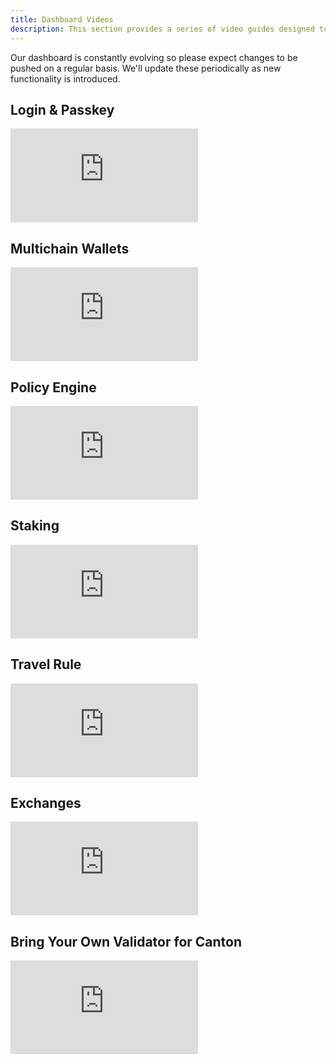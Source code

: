 ```yaml
---
title: Dashboard Videos
description: This section provides a series of video guides designed to help you navigate and make the most of the dashboard. 
---
```


Our dashboard is constantly evolving so please expect changes to be pushed on a regular basis. We'll update these periodically as new functionality is introduced.&#x20;

## Login & Passkey

<iframe
  className="w-full aspect-video rounded-xl"
  src="https://www.loom.com/embed/bd9b3c4b44ef4fd99f92339689876e6a?sid=6185fef0-462b-4f27-9bd8-11c2ad72cc71"
  title="Loom video player"
  frameBorder="0"
  allow="accelerometer; autoplay; clipboard-write; encrypted-media; gyroscope; picture-in-picture"
  allowFullScreen
></iframe>

## Multichain Wallets

<iframe
  className="w-full aspect-video rounded-xl"
  src="https://www.youtube.com/embed/2duuNmpbw-U"
  title="YouTube video player"
  frameBorder="0"
  allow="accelerometer; autoplay; clipboard-write; encrypted-media; gyroscope; picture-in-picture"
  allowFullScreen
></iframe>

## Policy Engine

<iframe
  className="w-full aspect-video rounded-xl"
  src="https://www.youtube.com/embed/IICkUb4ZmL4"
  title="YouTube video player"
  frameBorder="0"
  allow="accelerometer; autoplay; clipboard-write; encrypted-media; gyroscope; picture-in-picture"
  allowFullScreen
></iframe>



## Staking

<iframe
  className="w-full aspect-video rounded-xl"
  src="https://www.youtube.com/embed/WSg_13AGoLs"
  title="YouTube video player"
  frameBorder="0"
  allow="accelerometer; autoplay; clipboard-write; encrypted-media; gyroscope; picture-in-picture"
  allowFullScreen
></iframe>

## Travel Rule

<iframe
  className="w-full aspect-video rounded-xl"
  src="https://www.youtube.com/embed/5wZs6wE1hIk"
  title="YouTube video player"
  frameBorder="0"
  allow="accelerometer; autoplay; clipboard-write; encrypted-media; gyroscope; picture-in-picture"
  allowFullScreen
></iframe>

## Exchanges

<iframe
  className="w-full aspect-video rounded-xl"
  src="https://www.youtube.com/embed/w63Ls5T0j0Q"
  title="YouTube video player"
  frameBorder="0"
  allow="accelerometer; autoplay; clipboard-write; encrypted-media; gyroscope; picture-in-picture"
  allowFullScreen
></iframe>

## Bring Your Own Validator for Canton

<iframe
  className="w-full aspect-video rounded-xl"
  src="https://www.youtube.com/embed/B81gJ_ek3z0"
  title="YouTube video player"
  frameBorder="0"
  allow="accelerometer; autoplay; clipboard-write; encrypted-media; gyroscope; picture-in-picture"
  allowFullScreen
></iframe>
